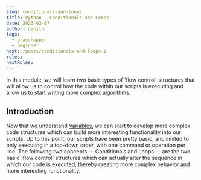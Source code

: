 ```yaml
---
slug: conditionals-and-loops
title: Python - Conditionals and Loops
date: 2023-02-07
author: daniln
tags:
  - grasshopper
  - beginner
next: /posts/conditionals-and-loops-1
roles:
nextRoles:
---
```


In this module, we will learn two basic types of 'flow control' structures that will allow us to control how the code within our scripts is executing and allow us to start writing more complex algorithms.

## Introduction

Now that we understand [Variables](), we can start to develop more complex code structures which can build more interesting functionality into our scripts. Up to this point, our scripts have been pretty basic, and limited to only executing in a top-down order, with one command or operation per line. The following two concepts — Conditionals and Loops — are the two basic 'flow control' structures which can actually alter the sequence in which our code is executed, thereby creating more complex behavior and more interesting functionality.